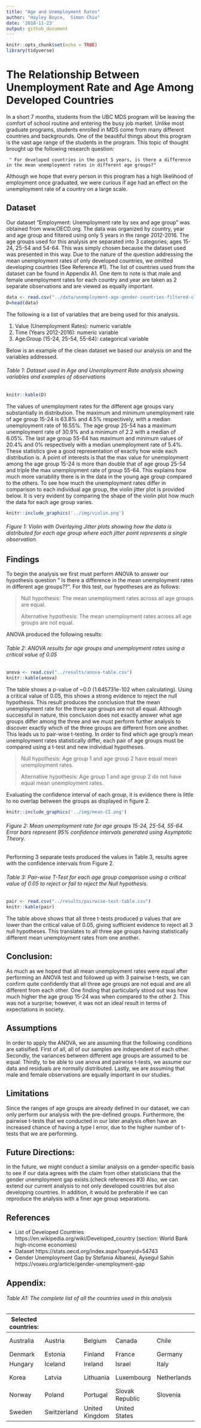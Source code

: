 ```yaml
---
title: "Age and Unemployment Rates"
author: "Hayley Boyce,  Simon Chiu"
date: '2018-11-23'
output: github_document
---
```


```r
knitr::opts_chunk$set(echo = TRUE)
library(tidyverse)
```

# The Relationship Between Unemployment Rate and Age Among Developed Countries 

In a short 7 months, students from the UBC MDS program will be leaving the comfort of school routine and entering the busy job market. Unlike most graduate programs, students enrolled in MDS come from many different countries and backgrounds. One of the beautiful things about this program is the vast age range of the students in the program. This topic of thought brought up the following research question: 

     " For developed countries in the past 5 years, is there a difference in the mean unemployment rates in different age groups?"

Although we hope that every person in this program has a high likelihood of employment once graduated, we were curious if age had an effect on the unemployment rate of a country on a large scale. 

## Dataset 

Our dataset “Employment: Unemployment rate by sex and age group” was obtained from www.OECD.org. The data was organized by country, year and age group and filtered using only 5 years in the range 2012-2016. The age groups used for this analysis are separated into 3 categories; ages 15-24, 25-54 and 54-64. This was simply chosen because the dataset used was presented in this way. Due to the nature of the question addressing the mean unemployment rates of only developed countries, we omitted developing countries (See Reference #1).
The list of countries used from the dataset can be found in Appendix A1. One item to note is that male and female unemployment rates for each country and year are taken as 2 separate observations and are viewed as equally important. 

```r
data <- read.csv("../data/unemployment-age-gender-countries-filtered-clean.csv")
D=head(data)
```

The following is a list of variables that are being used for this analysis.

1. Value (Unemployment Rates): numeric variable
2. Time (Years 2012-2016): numeric variable
3. Age.Group (15-24, 25-54, 55-64): categorical variable

Below is an example of the clean dataset we based our analysis on and the variables addressed. 

###### Table 1: Dataset used in Age and Unemployment Rate analysis showing variables and examples of observations 
```r
knitr::kable(D)
```


The values of unemployment rates for the different age groups vary substantially in distribution. The maximum and minimum unemployment rate of age group 15-24 is 63.8% and 4.5% respectively, with a median unemployment rate of 16.55%. The age group 25-54 has a maximum unemployment rate of 30.9% and a minimum of 2.2 with a median of 6.05%. The last age group 55-64 has maximum and minimum values of 20.4% and 0% respectively with a median unemployment rate of 5.4%. These statistics give a good representation of exactly how wide each distribution is. A point of interests is that the max value for unemployment among the age group 15-24 is more than double that of age group 25-54 and triple the max unemployment rate of group  55-64. This explains how much more variability there is in the data in the young age group compared to the others. To see how much the unemployment rates differ in comparison to each individual age group, the violin jitter plot is provided below. It is very evident by comparing the shape of the violin plot how much the data for each age group varies. 

```r
knitr::include_graphics('../img/violin.png')
```

###### Figure 1: Violin with Overlaying Jitter plots showing how the data is distributed for each age group where each jitter point represents a single observation. 
  

## Findings

To begin the analysis we first must perform ANOVA to answer our hypothesis question " Is there a difference in the mean unemployment rates in different age groups??".  For this test, our hypotheses are as follows:  

> Null hypothesis: The mean unemployment rates across all age groups are equal.  
>
> Alternative hypothesis: The mean unemployment rates across all age groups are not equal.  

ANOVA produced the following results: 

###### Table 2: ANOVA results for age groups and unemployment rates using a critical value of 0.05 

```r
anova <- read.csv("../results/anova-table.csv")
knitr::kable(anova)
```

The table shows a p-value of ~0.0 (1.645731e-102 when calculating).  Using a critical value of 0.05, this shows a strong evidence to reject the null hypothesis.  This result produces the conclusion that the mean unemployment rate for the three age groups are not all equal.  Although successful in nature, this conclusion does not exactly answer what age groups differ among the three and we must perform further analysis to discover exactly which of the three groups are different from one another. This leads us to pair-wise t-testing. In order to find which age group's mean unemployment rates statistically differ, each pair of age groups must be compared using a t-test and new individual hypotheses.

> Null hypothesis: Age group 1 and age group 2 have equal mean unemployment rates. 
>
> Alternative hypothesis: Age group 1 and age group 2 do not have equal mean unemployment rates.

Evaluating the confidence interval of each group, it is evidence there is little to no overlap between the groups as displayed in figure 2. 

```r
knitr::include_graphics('../img/mean-CI.png')
```

###### Figure 2: Mean unemployment rate for age groups 15-24, 25-54, 55-64. Error bars represent 95% confidence intervals generated using Asymptotic Theory. 


Performing 3 separate tests produced the values in Table 3, results agree with the confidence intervals from Figure 2. 

###### Table 3: Pair-wise T-Test for each age group comparison using a critical value of 0.05 to reject or fail to reject the Null hypothesis. 

```r
pair <- read.csv("../results/pairwise-test-table.csv")
knitr::kable(pair)
```

The table above shows that all three t-tests produced p values that are lower than the critical value of 0.05, giving sufficient evidence to reject all 3 null hypotheses.  This translates to all three age groups having statistically different mean unemployment rates from one another.  

## Conclusion:
As much as we hoped that all mean unemployment rates were equal after performing an ANOVA test and followed up with 3 pairwise t-tests, we can confirm quite confidently that all three age groups are not equal and are all different from each other.  One finding that particularly stood out was how much higher the age group 15-24 was when compared to the other 2. This was not a surprise; however, it was not an ideal result in terms of expectations in society.

## Assumptions
In order to apply the ANOVA, we are assuming that the following conditions are satisified. First of all, all of our samples are independent of each other. Secondly, the variances between different age groups are assumed to be equal. Thirdly, to be able to use anova and pairwise t-tests, we assume our data and residuals are normally distributed. 
Lastly, we are assuming that male and female observations are equally important in our studies.

## Limitations
Since the ranges of age groups are already defined in our dataset, we can only perform our analysis with the pre-defined groups. Furthermore, the pairwise t-tests that we conducted in our later analysis often have an increased chance of having a type I error, due to the higher number of t-tests that we are performing. 

## Future Directions:
In the future, we might conduct a similar analysis on a gender-specific basis to see if our data agrees with the claim from other statisticians that the gender unemployment gap exists.(check references #3)
Also, we can extend our current analysis to not only developed countries but also developing countries.
In addition, it would be preferable if we can reproduce the analysis with a finer age group separations.

## References
-    List of Developed Countries
https://en.wikipedia.org/wiki/Developed_country
(section: World Bank high-income economies)
-    Dataset
https://stats.oecd.org/index.aspx?queryid=54743
-    Gender Unemployment Gap by Stefania Albanesi, Aysegul Sahin
https://voxeu.org/article/gender-unemployment-gap


## Appendix: 

###### Table A1: The complete list of all the countries used in this analysis

| Selected countries: |  |  |  |  |  |
| --- | --- | --- | --- | --- | --- |
| Australia | Austria | Belgium | Canada |	Chile | Czech Republic |
| Denmark |	Estonia | Finland |	France | Germany | Greece|
| Hungary | Iceland |	Ireland | Israel |	Italy |	Japan |
| Korea |	Latvia | Lithuania |	Luxembourg |	Netherlands | New Zealand |
| Norway | Poland |	Portugal |	Slovak Republic | Slovenia |	Spain |
| Sweden |	Switzerland | United Kingdom |	United States|

